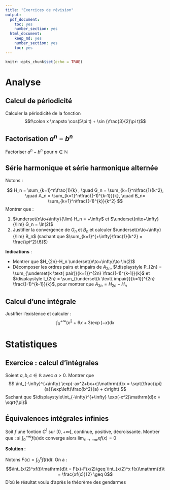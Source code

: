 ```yaml
---
title: "Exercices de révision"
output:
  pdf_document:
    toc: yes
    number_section: yes
  html_document:
    keep_md: yes
    number_section: yes
    toc: yes
---
```


```r
knitr::opts_chunk$set(echo = TRUE)
```

# Analyse
## Calcul de périodicité

Calculer la périodicité de la fonction $$f\colon x \mapsto \cos(5\pi t) + \sin (\frac{3}{2}\pi t)$$

## Factorisation $a^n -b^n$

Factoriser $a^n -b^n$ pour $n\in\mathbb N$

## Série harmonique et série harmonique alternée
Notons :

$$
H_n = \sum_{k=1}^n\frac{1}{k} ,
\quad
G_n = \sum_{k=1}^n\frac{1}{k^2},
\quad
A_n = \sum_{k=1}^n\frac{(-1)^{k-1}}{k},
\quad
B_n= \sum_{k=1}^n\frac{(-1)^{k}}{k^2}
$$
Montrer que :  

1. $\underset{n\to+\infty}{\lim} H_n = +\infty$ et $\underset{n\to+\infty}{\lim} G_n = \ln(2)$
2. Justifier la convergence de $G_n$ et $B_n$ et calculer $\underset{n\to+\infty}{\lim} B_n$ (sachant que $\sum_{k=1}^{+\infty}\frac{1}{k^2} = \frac{\pi^2}{6}$)

**Indications** :  

- Montrer que $H_{2n}-H_n \underset{n\to+\infty}\to \ln(2)$ 
- Décomposer les ordres pairs et impairs de $A_{2n}$, $\displaystyle P_{2n} = \sum_{\underset{k \text{ pair}}{k=1}}^{2n} \frac{(-1)^{k-1}}{k}$ et $\displaystyle I_{2n} = \sum_{\underset{k \text{ impair}}{k=1}}^{2n} \frac{(-1)^{k-1}}{k}$, pour montrer que $A_{2n} = H_{2n}-H_n$


## Calcul d'une intégrale

Justifier l'existence et calculer :
$$
\int_{0}^{+\infty} (x^2 +6x +3)\exp(-x)\mathrm{d}x
$$


# Statistiques

## Exercice : calcul d'intégrales
Soient $a,b,c\in\mathbb R$ avec $a>0$. Montrer que 
$$
\int_{-\infty}^{+\infty} \exp(-ax^2+bx+c)\mathrm{d}x = \sqrt{\frac{\pi}{a}}\exp\left(\frac{b^2}{a} + c\right)
$$
Sachant que $\displaystyle\int_{-\infty}^{+\infty} \exp(-x^2)\mathrm{d}x = \sqrt{\pi}$

## Équivalences intégrales infinies

Soit $f$ une fontion $C^1$ sur $[0,+\infty[$, continue, positive, décroissante.
Montrer que : si $\int_0^{+\infty}f(x) \mathrm{d}x$ converge alors $\lim_{x\to+\infty}xf(x) = 0$


**Solution :**

Notons $F(x) = \int_0^x f(t)\mathrm{d}t$. On a :
$$\int_{x/2}^xf(t)\mathrm{d}t = F(x)-F(x/2)\geq \int_{x/2}^x f(x)\mathrm{d}t = \frac{xf(x)}{2} \geq 0$$
D'où le résultat voulu d'après le théorème des gendarmes
